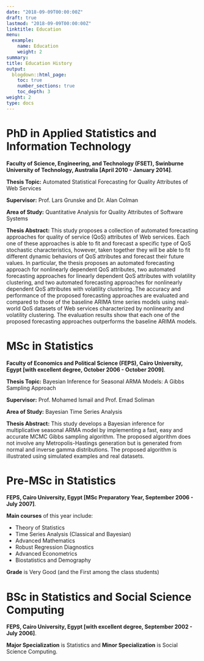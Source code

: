 ```yaml
---
date: "2018-09-09T00:00:00Z"
draft: true
lastmod: "2018-09-09T00:00:00Z"
linktitle: Education
menu:
  example:
    name: Education
    weight: 2
summary: 
title: Education History
output:
  blogdown::html_page:
    toc: true
    number_sections: true
    toc_depth: 3
weight: 2
type: docs
---
```


# **PhD in Applied Statistics and Information Technology** 

**Faculty of Science, Engineering, and Technology (FSET), Swinburne University of Technology, Australia [April 2010 - January 2014]**.  

**Thesis Topic:** Automated Statistical Forecasting for Quality Attributes of Web Services


**Supervisor:**   Prof. Lars Grunske and Dr. Alan Colman

**Area of Study:** Quantitative Analysis for Quality Attributes of Software Systems

**Thesis Abstract:** This study proposes a collection of automated forecasting approaches for quality of service (QoS) attributes of Web services. Each one of these approaches is able to fit and forecast a specific type of QoS stochastic characteristics, however, taken together they will be able to fit different dynamic behaviors of QoS attributes and forecast their future values. In particular, the thesis proposes an automated forecasting approach for nonlinearly dependent QoS attributes, two automated forecasting approaches for linearly dependent QoS attributes with volatility clustering, and two automated forecasting approaches for nonlinearly dependent QoS attributes with volatility clustering. The accuracy and performance of the proposed forecasting approaches are evaluated and compared to those of the baseline ARIMA time series models using real-world QoS datasets of Web services characterized by nonlinearity and volatility clustering. The evaluation results show that each one of the proposed forecasting approaches outperforms the baseline ARIMA models. 



# **MSc in Statistics** 

**Faculty of Economics and Political Science (FEPS), Cairo University, Egypt [with excellent degree, October 2006 - October 2009]**.  

**Thesis Topic:** Bayesian Inference for Seasonal ARMA Models: A Gibbs Sampling Approach


**Supervisor:**   Prof. Mohamed Ismail and Prof. Emad Soliman

**Area of Study:** Bayesian Time Series Analysis

**Thesis Abstract:** This study develops a Bayesian inference for multiplicative seasonal ARMA model by implementing a fast, easy and accurate MCMC Gibbs sampling algorithm. The proposed algorithm does not involve any Metropolis-Hastings generation but is generated from normal and inverse gamma distributions. The proposed algorithm is illustrated using simulated examples and real datasets. 


# **Pre-MSc in Statistics** 

**FEPS, Cairo University, Egypt [MSc Preparatory Year, September 2006 - July 2007]**.  

**Main courses** of this year include:

- Theory of Statistics        
- Time Series Analysis (Classical and Bayesian)  
- Advanced Mathematics   
- Robust Regression Diagnostics 
- Advanced Econometrics 
- Biostatistics and Demography 

**Grade** is Very Good (and the First among the class students)


# **BSc in Statistics and Social Science Computing** 

**FEPS, Cairo University, Egypt [with excellent degree, September 2002 - July 2006]**.  


**Major Specialization** is Statistics and **Minor Specialization** is Social Science Computing.
